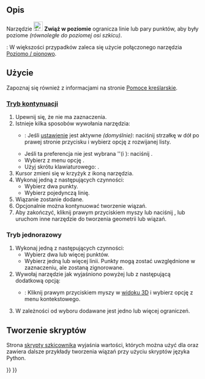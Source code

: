 <languages/>

{{Docnav/pl
|[[Sketcher_ConstrainHorVer/pl|Wiązanie poziomo / pionowo]]
|[[Sketcher_ConstrainVertical/pl|Wiązanie pionowe]]
|[[Sketcher_Workbench/pl|środowisko pracy Szkicownik]]
|IconL=Sketcher_ConstrainHorVer.svg
|IconR=Sketcher_ConstrainVertical.svg
|IconC=Workbench_Sketcher.svg
}}

{{GuiCommand/pl
|Icon=Constraint Horizontal.svg
|Name=Sketcher ConstrainHorizontal
|Name/pl=Szkicownik: Zwiąż w poziomie
|MenuLocation=Szkic → Wiązania szkicownika → Zwiąż w poziomie
|Workbenches=[[Sketcher_Workbench/pl|Szkicownik]]
|Shortcut={{KEY|H}}
|SeeAlso=[[Sketcher_ConstrainHorVer/pl|Poziomo / pionowo]], [[Sketcher_ConstrainVertical/pl|Wiązanie pionowe]]
}}

<span id="Description"></span>
==Opis==

Narzędzie [[Image:Sketcher_ConstrainHorizontal.svg|24px]] '''Zwiąż w poziomie''' ogranicza linie lub pary punktów, aby były poziome ''(równoległe do poziomej osi szkicu)''.

{{Version/pl|1.0}}: W większości przypadków zaleca się użycie połączonego narzędzia [[Sketcher_ConstrainHorVer/pl|Poziomo / pionowo]].

<span id="Usage"></span>
==Użycie==

Zapoznaj się również z informacjami na stronie [[Sketcher_Workbench/pl#Pomoce_kreślarskie|Pomoce kreślarskie]].

<span id="Continue_mode"></span>
===[[Sketcher_Workbench/pl#Tryby_kontynuacji|Tryb kontynuacji]]===

# Upewnij się, że nie ma zaznaczenia.
# Istnieje kilka sposobów wywołania narzędzia:
#* {{Version/pl|1.0}}: Jeśli [[Sketcher_Preferences/pl#Ogólne|ustawienie]] {{MenuCommand|Automatyczne narzędzie dla wiązania poziomo / pionowo}}  jest aktywne ''(domyślnie)'': naciśnij strzałkę w dół po prawej stronie przycisku {{Button|[[Image:Sketcher_ConstrainHorVer.svg||x16px]][[Image:Toolbar_flyout_arrow.svg|x16px]]}} i wybierz opcję {{MenuCommand|[[Image:Sketcher_ConstrainHorizontal.svg|16px]] Zwiąż w poziomie}} z rozwijanej listy.
#* Jeśli ta preferencja nie jest wybrana ''(i {{VersionMinus/pl|0.21}}): naciśnij {{Button|[[Image:Sketcher_ConstrainHorizontal.svg|16px]] '''Zwiąż w poziomie'''}}.
#* Wybierz z menu opcję {{MenuCommand|Szkic → Wiązania szkicownika → [[Image:Sketcher_ConstrainHorizontal.svg|16px]] Zwiąż w poziomie}}.
#* Użyj skrótu klawiaturowego: {{KEY|H}}.
# Kursor zmieni się w krzyżyk z ikoną narzędzia.
# Wykonaj jedną z następujących czynności:
#* Wybierz dwa punkty.
#* Wybierz pojedynczą linię.
# Wiązanie zostanie dodane.
# Opcjonalnie można kontynuować tworzenie wiązań.
# Aby zakończyć, kliknij prawym przyciskiem myszy lub naciśnij {{KEY|Esc}}, lub uruchom inne narzędzie do tworzenia geometrii lub wiązań.

<span id="Run-once_mode"></span>
===Tryb jednorazowy===

# Wykonaj jedną z następujących czynności:
#* Wybierz dwa lub więcej punktów.
#* Wybierz jedną lub więcej linii. Punkty mogą zostać uwzględnione w zaznaczeniu, ale zostaną zignorowane.
# Wywołaj narzędzie jak wyjaśniono powyżej lub z następującą dodatkową opcją:
#* {{Version/pl|1.0}}: Kliknij prawym przyciskiem myszy w [[3D_view/pl|widoku 3D]] i wybierz opcję {{MenuCommand|[[Image:Sketcher_ConstrainHorizontal.svg|16px]] Zwiąż w poziomie}} z menu kontekstowego.
# W zależności od wyboru dodawane jest jedno lub więcej ograniczeń.

<span id="Scripting"></span>
==Tworzenie skryptów==

{{Code|code=Sketch.addConstraint(Sketcher.Constraint('Horizontal', Line))}}

Strona [[Sketcher_scripting/pl|skrypty szkicownika]] wyjaśnia wartości, których można użyć dla {{incode|Line}} oraz zawiera dalsze przykłady tworzenia wiązań przy użyciu skryptów języka Python.


{{Docnav/pl
|[[Sketcher_ConstrainHorVer/pl|Wiązanie poziomo / pionowo]]
|[[Sketcher_ConstrainVertical/pl|Wiązanie pionowe]]
|[[Sketcher_Workbench/pl|środowisko pracy Szkicownik]]
|IconL=Sketcher_ConstrainHorVer.svg
|IconR=Sketcher_ConstrainVertical.svg
|IconC=Workbench_Sketcher.svg
}}

{{Sketcher_Tools_navi{{#translation:}}}}
{{Userdocnavi{{#translation:}}}}